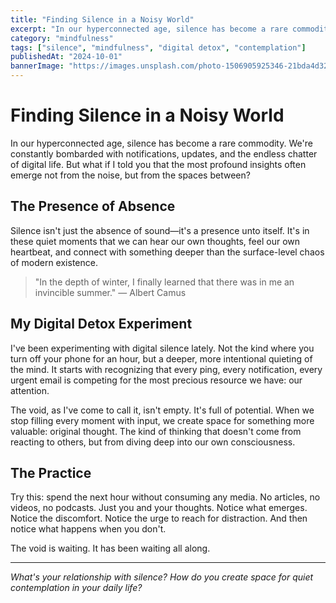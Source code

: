 ```yaml
---
title: "Finding Silence in a Noisy World"
excerpt: "In our hyperconnected age, silence has become a rare commodity. What if the most profound insights emerge not from noise, but from the spaces between?"
category: "mindfulness"
tags: ["silence", "mindfulness", "digital detox", "contemplation"]
publishedAt: "2024-10-01"
bannerImage: "https://images.unsplash.com/photo-1506905925346-21bda4d32df4?w=1200&h=600&fit=crop"
---
```


# Finding Silence in a Noisy World

In our hyperconnected age, silence has become a rare commodity. We're constantly bombarded with notifications, updates, and the endless chatter of digital life. But what if I told you that the most profound insights often emerge not from the noise, but from the spaces between?

## The Presence of Absence

Silence isn't just the absence of sound—it's a presence unto itself. It's in these quiet moments that we can hear our own thoughts, feel our own heartbeat, and connect with something deeper than the surface-level chaos of modern existence.

> "In the depth of winter, I finally learned that there was in me an invincible summer." — Albert Camus

## My Digital Detox Experiment

I've been experimenting with digital silence lately. Not the kind where you turn off your phone for an hour, but a deeper, more intentional quieting of the mind. It starts with recognizing that every ping, every notification, every urgent email is competing for the most precious resource we have: our attention.

The void, as I've come to call it, isn't empty. It's full of potential. When we stop filling every moment with input, we create space for something more valuable: original thought. The kind of thinking that doesn't come from reacting to others, but from diving deep into our own consciousness.

## The Practice

Try this: spend the next hour without consuming any media. No articles, no videos, no podcasts. Just you and your thoughts. Notice what emerges. Notice the discomfort. Notice the urge to reach for distraction. And then notice what happens when you don't.

The void is waiting. It has been waiting all along.

---

_What's your relationship with silence? How do you create space for quiet contemplation in your daily life?_
